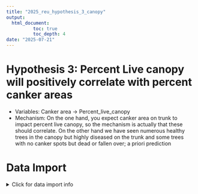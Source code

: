 ```yaml
---
title: "2025_reu_hypothesis_3_canopy"
output: 
  html_document:
          toc: true
          toc_depth: 4
date: "2025-07-21"
---
```


# Hypothesis 3: Percent Live canopy will positively correlate with percent canker areas 
- Variables: Canker area → Percent_live_canopy
- Mechanism: On the one hand, you expect canker area on trunk to impact percent live canopy, so the mechanism is actually that these should correlate.  On the other hand we have seen numerous healthy trees in the canopy but highly diseased on the trunk and some trees with no canker spots but dead or fallen over; a priori prediction

# Data Import
<details>
  <summary>Click for data import info</summary>
## Importing 2024 & 2025 Data

See the full code for the break down for the importing and cleaning open the documents of the same name. Or here: - [2024 cleaning code](https://rpubs.com/hankhelmers/cleaning_2024_health_form_data) and - [2025 cleaning code](https://rpubs.com/hankhelmers/cleaning_2025_health_form_data)

### Create the R files if needed.

Purl (or stitch) together R code from the markdown cleaning files. These stitched files are stored in 'purl' folder with the date of the code purled.

```r
# library(knitr)
# 
# purl("cleaning_2024_health_form_data.Rmd",
#      output =
#        paste("purl/cleaning_2024_health_form_data",
#        Sys.Date(),".R"))
# 
# purl("cleaning_2025_health_form_data.Rmd",
#      output =
#        paste("purl/cleaning_2025_health_form_data",
#        Sys.Date(),".R"))
```

### Run the R files to get cleaned data

Next, we can run those extracted R files to actually import and clean the data.

```r
## 2024 data
source(paste("purl/cleaning_2024_health_form_data", Sys.Date(), ".R"))

## 2025 data
source(paste("purl/cleaning_2025_health_form_data", Sys.Date(), ".R"))
```

### Combining 2024 and 2025 data along canker area & DBH

```r
library(dplyr)

# Add a 'year' column to each dataset to allow grouping/plotting by year
health_assess_2024 <- health_assess_2024 %>%
  mutate(year = 2024)

health_assess_2025 <- health_assess_2025 %>%
  mutate(year = 2025)

# Keep only the necessary columns for this hypothesis
sliced_2024 <- health_assess_2024 %>%
  select(year, dbh_cm, percent_live_canopy, base_canker_area, trunk_canker_area, seedling_y_n) 

sliced_2025 <- health_assess_2025 %>%
  select(year, dbh_cm, percent_live_canopy, base_canker_area, trunk_canker_area, seedling_y_n) 

# Combine the two data frames
combined_2024_2025 <- bind_rows(sliced_2024, sliced_2025) 

# Fixing the Y, N, Yes, No discrepancies in combined
combined_2024_2025 <- combined_2024_2025 %>% mutate(seedling_y_n = if_else(seedling_y_n == "N", "No", seedling_y_n))
combined_2024_2025 <- combined_2024_2025 %>% mutate(seedling_y_n = if_else(seedling_y_n == "Y", "Yes", seedling_y_n))
```
<details>

# Setup of Analysis

This chunk defines a re-usable function to run a regression across multiple input datas.

```r
do_hypoth3_analysis <- function(data = combined_2024_2025, predictor, response, xlabel, ylabel, color = "black", color_points = "black") {
  # Define linear model
  model <- lm(reformulate(predictor, response), data = data)
  coefs <- coef(model)
  r_squared <- summary(model)$r.squared
  
  # Create equation and R^2 text
  equation <- paste0("y = ", round(coefs[2], 2), "x + ", round(coefs[1], 2))
  r2_text <- paste0("italic(R)^2 == ", round(r_squared, 4))
  
  # Get plotting ranges
  max_x <- max(data[[predictor]], na.rm = TRUE)
  
  max_y <- max(data[[response]], na.rm = TRUE)
  min_y <- min(data[[response]], na.rm = TRUE)
  range_y <- max_y - min_y
  
  # Annotate sample size near the bottom-right
  sample_size_y_position <- min_y + 0.08 * range_y
  
  # Annotate equation and r2 near the top-right
  eq_y_position <- max_y - 0.05 * range_y
  r2_y_position <- max_y - 0.12 * range_y
  
  # PLOT ------------------------------------------------------
  ggplot(data, aes_string(x = predictor, y = response)) +
    # Points
    geom_point(aes_string(color = color_points)) +
    
    # Line of best fit
    geom_smooth(method = "lm", color = color) +
    
    # Axes Label & Theme
    labs(x = xlabel, y = ylabel) +  # Set the y-axis label
    theme(
      axis.title.x = element_text(color = color) # Change y-axis label color
    ) + 
    
    # Samples size text
    annotate(
      "text", 
      x = max_x,
      y = sample_size_y_position,
      label = paste("n = ", count(data)),
      hjust = 1,
      size = 6,
      color = "black"
    ) +
    
    # Equation and R^2 text
    annotate(
      "text",
      x = max_x,
      y = eq_y_position,
      label = equation,
      hjust = 1,
      size = 4,
      color = color
    ) +
    annotate(
      "text",
      x = max_x,
      y = r2_y_position,
      label = r2_text,
      hjust = 1,
      size = 4,
      color = color,
      parse = TRUE # Ensures that italics styling works
    )
}
```

# Data Analysis

Here are the major delineations of questions across this hypotheses: \* Done ? In-progress

# Hypothesis 3: Live canopy/severity of infection based on canopy will correlate with canker area 

-   What patterns of live canopy and canker area do we see overall? \*
-   What patterns of live canopy and canker area do we see across age classes? \*
-   What patterns of live canopy and canker area do we see across years? ?
-   What patterns of live canopy and canker area do we see across sites? ?

## Patterns overall-- across all individuals (all sites, years, and age classes)

```r
library(scales)

hex <- hue_pal()(5)

patterns_across_all_base <- do_hypoth3_analysis(
  data = combined_2024_2025, 
  predictor = "base_canker_area", 
  response = "percent_live_canopy",
  xlabel = "% of Base Canker Area",
  ylabel = "% Live Canopy",
  color = hex[3],
  color_points = "seedling_y_n"
)
patterns_across_all_base

patterns_across_all_trunk <- do_hypoth3_analysis(
  data = combined_2024_2025, 
  predictor = "trunk_canker_area", 
  response = "percent_live_canopy",
  xlabel = "% of Trunk Canker Area",
  ylabel = "% Live Canopy",
  color = hex[4],
  color_points = "seedling_y_n"
)
patterns_across_all_trunk
```
```r
library(patchwork)

(patterns_across_all_base + patterns_across_all_trunk) + plot_layout(guide = "collect")
```

## Patterns across seedlings versus adults

### Seedlings
```r
library(scales)

hex <- hue_pal()(5)

seedlings_combined <- combined_2024_2025 %>% filter(is.na(dbh_cm))

patterns_across_seedlings_base <- do_hypoth3_analysis(
  data = seedlings_combined, 
  predictor = "base_canker_area", 
  response = "percent_live_canopy",
  xlabel = "% of Base Canker Area in Seedlings",
  ylabel = "% Live Canopy",
  color = hex[3],
  color_points = "seedling_y_n"
)
patterns_across_seedlings_base

patterns_across_seedlings_trunk <- do_hypoth3_analysis(
  data = seedlings_combined, 
  predictor = "trunk_canker_area", 
  response = "percent_live_canopy",
  xlabel = "% of Trunk Canker Area in Seedlings",
  ylabel = "% Live Canopy",
  color = hex[4],
  color_points = "seedling_y_n"
)
patterns_across_seedlings_trunk
```

```r
library(patchwork)

(patterns_across_seedlings_base + patterns_across_seedlings_trunk) + plot_layout(guide = "collect")
```


### Adults
```r
library(scales)

hex <- hue_pal()(5)

adults_combined <- combined_2024_2025 %>% filter(!is.na(dbh_cm))

patterns_across_adults_base <- do_hypoth3_analysis(
  data = adults_combined, 
  predictor = "base_canker_area", 
  response = "percent_live_canopy",
  xlabel = "% of Base Canker Area in Adults",
  ylabel = "% Live Canopy",
  color = hex[3],
  color_points = "seedling_y_n"
)
patterns_across_seedlings_base

patterns_across_adults_trunk <- do_hypoth3_analysis(
  data = adults_combined, 
  predictor = "trunk_canker_area", 
  response = "percent_live_canopy",
  xlabel = "% of Trunk Canker Area in Adults",
  ylabel = "% Live Canopy",
  color = hex[4],
  color_points = "seedling_y_n"
)
patterns_across_adults_trunk
```

```r
library(patchwork)

(patterns_across_adults_base + patterns_across_adults_trunk) + plot_layout(guide = "collect")
```

